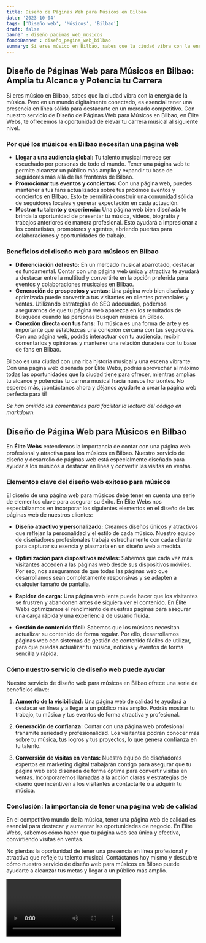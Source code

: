 ```yaml
---
title: Diseño de Páginas Web para Músicos en Bilbao
date: '2023-10-04'
tags: ['Diseño web', 'Músicos', 'Bilbao']
draft: false
banner : diseño_paginas_web_músicos
fondoBanner : diseño_pagina_web_bilbao
summary: Si eres músico en Bilbao, sabes que la ciudad vibra con la energía de la música. Pero en un mundo digitalmente conectado, es esencial tener una presencia en línea sólida para destacarte en un mercado competitivo. Con nuestro servicio de Diseño de Páginas Web para Músicos en Bilbao, en Élite Webs, te ofrecemos la oportunidad de elevar tu carrera musical al siguiente nivel.
---
```


## Diseño de Páginas Web para Músicos en Bilbao: Amplía tu Alcance y Potencia tu Carrera

Si eres músico en Bilbao, sabes que la ciudad vibra con la energía de la música. Pero en un mundo digitalmente conectado, es esencial tener una presencia en línea sólida para destacarte en un mercado competitivo. Con nuestro servicio de Diseño de Páginas Web para Músicos en Bilbao, en Élite Webs, te ofrecemos la oportunidad de elevar tu carrera musical al siguiente nivel.

### Por qué los músicos en Bilbao necesitan una página web

- **Llegar a una audiencia global:** Tu talento musical merece ser escuchado por personas de todo el mundo. Tener una página web te permite alcanzar un público más amplio y expandir tu base de seguidores más allá de las fronteras de Bilbao.
- **Promocionar tus eventos y conciertos:** Con una página web, puedes mantener a tus fans actualizados sobre tus próximos eventos y conciertos en Bilbao. Esto te permitirá construir una comunidad sólida de seguidores locales y generar expectación en cada actuación.
- **Mostrar tu talento y experiencia:** Una página web bien diseñada te brinda la oportunidad de presentar tu música, videos, biografía y trabajos anteriores de manera profesional. Esto ayudará a impresionar a los contratistas, promotores y agentes, abriendo puertas para colaboraciones y oportunidades de trabajo.

### Beneficios del diseño web para músicos en Bilbao

- **Diferenciación del resto:** En un mercado musical abarrotado, destacar es fundamental. Contar con una página web única y atractiva te ayudará a destacar entre la multitud y convertirte en la opción preferida para eventos y colaboraciones musicales en Bilbao.
- **Generación de prospectos y ventas:** Una página web bien diseñada y optimizada puede convertir a tus visitantes en clientes potenciales y ventas. Utilizando estrategias de SEO adecuadas, podemos asegurarnos de que tu página web aparezca en los resultados de búsqueda cuando las personas busquen música en Bilbao.
- **Conexión directa con tus fans:** Tu música es una forma de arte y es importante que establezcas una conexión cercana con tus seguidores. Con una página web, podrás interactuar con tu audiencia, recibir comentarios y opiniones y mantener una relación duradera con tu base de fans en Bilbao.

Bilbao es una ciudad con una rica historia musical y una escena vibrante. Con una página web diseñada por Élite Webs, podrás aprovechar al máximo todas las oportunidades que la ciudad tiene para ofrecer, mientras amplías tu alcance y potencias tu carrera musical hacia nuevos horizontes. No esperes más, ¡contáctanos ahora y déjanos ayudarte a crear la página web perfecta para ti!

*Se han omitido los comentarios para facilitar la lectura del código en markdown.*

<GifSeo />

<Cta />

## Diseño de Página Web para Músicos en Bilbao

En **Élite Webs** entendemos la importancia de contar con una página web profesional y atractiva para los músicos en Bilbao. Nuestro servicio de diseño y desarrollo de páginas web está especialmente diseñado para ayudar a los músicos a destacar en línea y convertir las visitas en ventas.

### Elementos clave del diseño web exitoso para músicos

El diseño de una página web para músicos debe tener en cuenta una serie de elementos clave para asegurar su éxito. En Élite Webs nos especializamos en incorporar los siguientes elementos en el diseño de las páginas web de nuestros clientes:

- **Diseño atractivo y personalizado:** Creamos diseños únicos y atractivos que reflejan la personalidad y el estilo de cada músico. Nuestro equipo de diseñadores profesionales trabaja estrechamente con cada cliente para capturar su esencia y plasmarla en un diseño web a medida.

- **Optimización para dispositivos móviles:** Sabemos que cada vez más visitantes acceden a las páginas web desde sus dispositivos móviles. Por eso, nos aseguramos de que todas las páginas web que desarrollamos sean completamente responsivas y se adapten a cualquier tamaño de pantalla.

- **Rapidez de carga:** Una página web lenta puede hacer que los visitantes se frustren y abandonen antes de siquiera ver el contenido. En Élite Webs optimizamos el rendimiento de nuestras páginas para asegurar una carga rápida y una experiencia de usuario fluida.

- **Gestión de contenido fácil:** Sabemos que los músicos necesitan actualizar su contenido de forma regular. Por ello, desarrollamos páginas web con sistemas de gestión de contenido fáciles de utilizar, para que puedas actualizar tu música, noticias y eventos de forma sencilla y rápida.

### Cómo nuestro servicio de diseño web puede ayudar

Nuestro servicio de diseño web para músicos en Bilbao ofrece una serie de beneficios clave:

1. **Aumento de la visibilidad:** Una página web de calidad te ayudará a destacar en línea y a llegar a un público más amplio. Podrás mostrar tu trabajo, tu música y tus eventos de forma atractiva y profesional.

2. **Generación de confianza:** Contar con una página web profesional transmite seriedad y profesionalidad. Los visitantes podrán conocer más sobre tu música, tus logros y tus proyectos, lo que genera confianza en tu talento.

3. **Conversión de visitas en ventas:** Nuestro equipo de diseñadores expertos en marketing digital trabajarán contigo para asegurar que tu página web esté diseñada de forma óptima para convertir visitas en ventas. Incorporaremos llamadas a la acción claras y estrategias de diseño que incentiven a los visitantes a contactarte o a adquirir tu música.

### Conclusión: la importancia de tener una página web de calidad

En el competitivo mundo de la música, tener una página web de calidad es esencial para destacar y aumentar las oportunidades de negocio. En Élite Webs, sabemos cómo hacer que tu página web sea única y efectiva, convirtiendo visitas en ventas.

No pierdas la oportunidad de tener una presencia en línea profesional y atractiva que refleje tu talento musical. Contáctanos hoy mismo y descubre cómo nuestro servicio de diseño web para músicos en Bilbao puede ayudarte a alcanzar tus metas y llegar a un público más amplio.

<Video />

<CtaBot job='Músicos' city='Bilbao'/>

<Gmaps query='Bilbao+españa+maps' />
